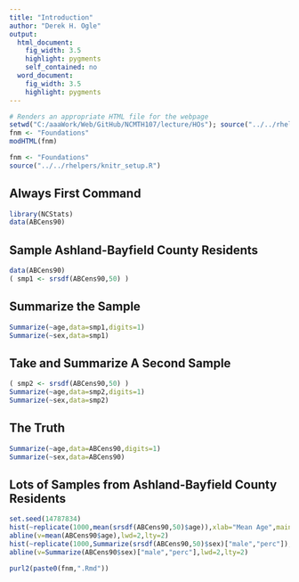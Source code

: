 ```yaml
---
title: "Introduction"
author: "Derek H. Ogle"
output:
  html_document:
    fig_width: 3.5
    highlight: pygments
    self_contained: no
  word_document:
    fig_width: 3.5
    highlight: pygments
---
```

```r
# Renders an appropriate HTML file for the webpage
setwd("C:/aaaWork/Web/GitHub/NCMTH107/lecture/HOs"); source("../../rhelpers/rhelpers.R")
fnm <- "Foundations"
modHTML(fnm)
```

```r
fnm <- "Foundations"
source("../../rhelpers/knitr_setup.R")
```

## Always First Command
```r
library(NCStats)
data(ABCens90)
```

## Sample Ashland-Bayfield County Residents
```r
data(ABCens90)
( smp1 <- srsdf(ABCens90,50) )
```

## Summarize the Sample
```r
Summarize(~age,data=smp1,digits=1)
Summarize(~sex,data=smp1)
```


## Take and Summarize A Second Sample
```r
( smp2 <- srsdf(ABCens90,50) )
Summarize(~age,data=smp2,digits=1)
Summarize(~sex,data=smp2)
```

## The Truth
```r
Summarize(~age,data=ABCens90,digits=1)
Summarize(~sex,data=ABCens90)
```

## Lots of Samples from Ashland-Bayfield County Residents
```r
set.seed(14787834)
hist(~replicate(1000,mean(srsdf(ABCens90,50)$age)),xlab="Mean Age",main="",col="gray90",breaks=15)
abline(v=mean(ABCens90$age),lwd=2,lty=2)
hist(~replicate(1000,Summarize(srsdf(ABCens90,50)$sex)["male","perc"]),xlab="Percent Male",main="",col="gray90",breaks=15)
abline(v=Summarize(ABCens90$sex)["male","perc"],lwd=2,lty=2)
```

```r
purl2(paste0(fnm,".Rmd"))
```

